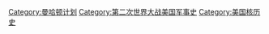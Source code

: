 [[Category:曼哈顿计划|Category:曼哈顿计划]]
[[Category:第二次世界大战美国军事史|Category:第二次世界大战美国军事史]]
[[Category:美国核历史|Category:美国核历史]]